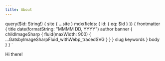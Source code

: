 ```yaml
---
title: About
---
```


  query($id: String!) {
    site {
      ...site
    }
    mdx(fields: { id: { eq: $id } }) {
      frontmatter {
        title
        date(formatString: "MMMM DD, YYYY")
        author
        banner {
          childImageSharp {
            fluid(maxWidth: 900) {
              ...GatsbyImageSharpFluid_withWebp_tracedSVG
            }
          }
        }
        slug
        keywords
      }
      body
    }
  }
`

Hi there!
